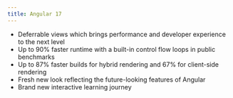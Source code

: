 ```yaml
---
title: Angular 17
---
```


- Deferrable views which brings performance and developer experience to the next level
- Up to 90% faster runtime with a built-in control flow loops in public benchmarks
- Up to 87% faster builds for hybrid rendering and 67% for client-side rendering
- Fresh new look reflecting the future-looking features of Angular
- Brand new interactive learning journey
